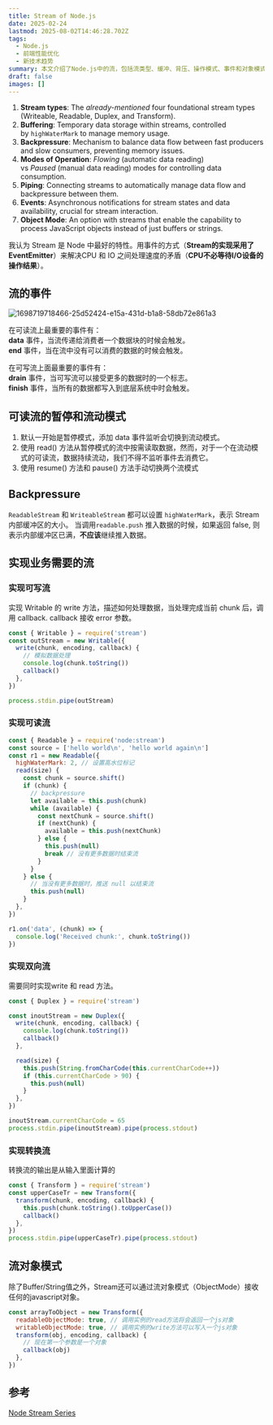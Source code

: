 ```yaml
---
title: Stream of Node.js
date: 2025-02-24
lastmod: 2025-08-02T14:46:28.702Z
tags:
  - Node.js
  - 前端性能优化
  - 新技术趋势
summary: 本文介绍了Node.js中的流，包括流类型、缓冲、背压、操作模式、事件和对象模式，强调了流在处理I/O时的高效性。
draft: false
images: []
---
```


1. **Stream types**: The *already-mentioned* four foundational stream types (Writeable, Readable, Duplex, and Transform).
2. **Buffering**: Temporary data storage within streams, controlled by `highWaterMark` to manage memory usage.
3. **Backpressure**: Mechanism to balance data flow between fast producers and slow consumers, preventing memory issues.
4. **Modes of Operation**: *Flowing* (automatic data reading) vs *Paused* (manual data reading) modes for controlling data consumption.
5. **Piping**: Connecting streams to automatically manage data flow and backpressure between them.
6. **Events**: Asynchronous notifications for stream states and data availability, crucial for stream interaction.
7. **Object Mode**: An option with streams that enable the capability to process JavaScript objects instead of just buffers or strings.

我认为 Stream 是 Node 中最好的特性。用事件的方式（**Stream的实现采用了EventEmitter**）来解决CPU 和 IO 之间处理速度的矛盾（**CPU不必等待I/O设备的操作结果**）。

## 流的事件

<div className="flex justify-center">
  <Image
    alt="1698719718466-25d52424-e15a-431d-b1a8-58db72e861a3"
    src="https://cdn.nlark.com/yuque/0/2023/png/438262/1698719718466-25d52424-e15a-431d-b1a8-58db72e861a3.png"
    width={0}
    height={0}
    sizes="100vw"
    className="my-0 h-auto max-h-[400px] w-auto max-w-full"
    style={{ objectFit: 'contain' }}
  />
</div>

在可读流上最重要的事件有：  
**data** 事件，当流传递给消费者一个数据块的时候会触发。  
**end** 事件，当在流中没有可以消费的数据的时候会触发。

在可写流上面最重要的事件有：  
**drain** 事件，当可写流可以接受更多的数据时的一个标志。  
**finish** 事件，当所有的数据都写入到底层系统中时会触发。

## 可读流的暂停和流动模式

1. 默认一开始是暂停模式，添加 data 事件监听会切换到流动模式。
2. 使用 read() 方法从暂停模式的流中按需读取数据，然而，对于一个在流动模式的可读流，数据持续流动，我们不得不监听事件去消费它。
3. 使用 resume() 方法和 pause() 方法手动切换两个流模式

## Backpressure

`ReadableStream` 和 `WriteableStream` 都可以设置 `highWaterMark`，表示 Stream 内部缓冲区的大小。
当调用`readable.push` 推入数据的时候，如果返回 false, 则表示内部缓冲区已满，**不应该**继续推入数据。

## 实现业务需要的流

### 实现可写流

实现 Writable 的 write 方法，描述如何处理数据，当处理完成当前 chunk 后，调用 callback. callback 接收 error 参数。

```javascript
const { Writable } = require('stream')
const outStream = new Writable({
  write(chunk, encoding, callback) {
    // 模拟数据处理
    console.log(chunk.toString())
    callback()
  },
})

process.stdin.pipe(outStream)
```

### 实现可读流

```javascript
const { Readable } = require('node:stream')
const source = ['hello world\n', 'hello world again\n']
const r1 = new Readable({
  highWaterMark: 2, // 设置高水位标记
  read(size) {
    const chunk = source.shift()
    if (chunk) {
      // backpressure
      let available = this.push(chunk)
      while (available) {
        const nextChunk = source.shift()
        if (nextChunk) {
          available = this.push(nextChunk)
        } else {
          this.push(null)
          break // 没有更多数据时结束流
        }
      }
    } else {
      // 当没有更多数据时，推送 null 以结束流
      this.push(null)
    }
  },
})

r1.on('data', (chunk) => {
  console.log('Received chunk:', chunk.toString())
})
```

### 实现双向流

需要同时实现write 和 read 方法。

```javascript
const { Duplex } = require('stream')

const inoutStream = new Duplex({
  write(chunk, encoding, callback) {
    console.log(chunk.toString())
    callback()
  },

  read(size) {
    this.push(String.fromCharCode(this.currentCharCode++))
    if (this.currentCharCode > 90) {
      this.push(null)
    }
  },
})

inoutStream.currentCharCode = 65
process.stdin.pipe(inoutStream).pipe(process.stdout)
```

### 实现转换流

转换流的输出是从输入里面计算的

```javascript
const { Transform } = require('stream')
const upperCaseTr = new Transform({
  transform(chunk, encoding, callback) {
    this.push(chunk.toString().toUpperCase())
    callback()
  },
})
process.stdin.pipe(upperCaseTr).pipe(process.stdout)
```

## 流对象模式

除了Buffer/String值之外，Stream还可以通过流对象模式（ObjectMode）接收任何的javascript对象。

```javascript
const arrayToObject = new Transform({
  readableObjectMode: true, // 调用实例的read方法将会返回一个js对象
  writableObjectMode: true, // 调用实例的write方法可以写入一个js对象
  transform(obj, encoding, callback) {
    // 现在第一个参数是一个对象
    callback(obj)
  },
})
```

## 参考

[Node Stream Series](https://www.dennisokeeffe.com/blog/series/node-js-streams)

